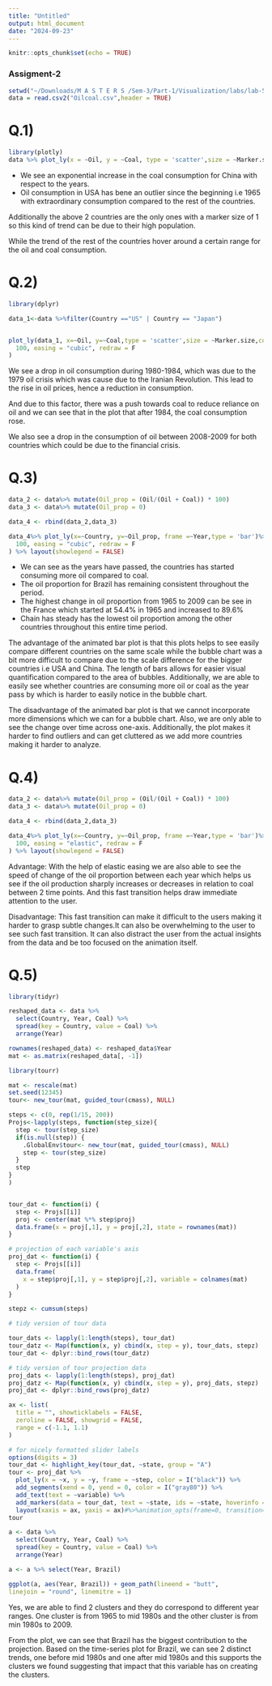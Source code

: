 ```yaml
---
title: "Untitled"
output: html_document
date: "2024-09-23"
---
```


```r
knitr::opts_chunk$set(echo = TRUE)
```


### Assigment-2

```r
setwd("~/Downloads/M A S T E R S /Sem-3/Part-1/Visualization/labs/lab-5")
data = read.csv2("Oilcoal.csv",header = TRUE)
```


# Q.1) 

```r
library(plotly)
data %>% plot_ly(x = ~Oil, y = ~Coal, type = 'scatter',size = ~Marker.size,color=~Country, mode="markers", frame= ~Year)

```

- We see an exponential increase in the coal consumption for China with respect to the years. 
- Oil consumption in USA has bene an outlier since the beginning i.e 1965 with extraordinary consumption compared to the rest of the countries. 

Additionally the above 2 countries are the only ones with a marker size of 1 so this kind of trend can be due to their high population. 

While the trend of the rest of the countries hover around a certain range for the oil and coal consumption. 


# Q.2) 

```r
library(dplyr)

data_1<-data %>%filter(Country =="US" | Country == "Japan")


plot_ly(data_1, x=~Oil, y=~Coal,type = 'scatter',size = ~Marker.size,color=~Country, mode="markers", frame =~Year)%>%animation_opts(
  100, easing = "cubic", redraw = F
)

```


We see a drop in oil consumption during 1980-1984, which was due to the 1979 oil crisis which was cause due to the Iranian Revolution. This lead to the rise in oil prices, hence a reduction in consumption.

And due to this factor, there was a push towards coal to reduce reliance on oil and we can see that in the plot that after 1984, the coal consumption rose. 

We also see a drop in the consumption of oil between 2008-2009 for both countries which could be due to the financial crisis.  




# Q.3) 

```r
data_2 <- data%>% mutate(Oil_prop = (Oil/(Oil + Coal)) * 100)
data_3 <- data%>% mutate(Oil_prop = 0)

data_4 <- rbind(data_2,data_3)

data_4%>% plot_ly(x=~Country, y=~Oil_prop, frame =~Year,type = 'bar')%>%animation_opts(
  100, easing = "cubic", redraw = F
) %>% layout(showlegend = FALSE)
```

- We can see as the years have passed, the countries has started consuming more oil compared to coal. 
- The oil proportion for Brazil has remaining consistent throughout the period. 
- The highest change in oil proportion from 1965 to 2009 can be see in the France which started at 54.4% in 1965 and increased to 89.6%
- Chain has steady has the lowest oil proportion among the other countries throughout this entire time period. 


The advantage of the animated bar plot is that this plots helps to see easily compare different countries on the same scale while the bubble chart was a bit more difficult to compare due to the scale difference for the bigger countries i.e USA and China. The length of bars allows for easier visual quantification compared to the area of bubbles. Additionally, we are able to easily see whether countries are consuming more oil or coal as the year pass by which is harder to easily notice in the bubble chart. 


The disadvantage of the animated bar plot is that we cannot incorporate more dimensions which we can for a bubble chart. Also, we are only able to see the change over time across one-axis. Additionally, the plot makes it harder to find outliers and can get cluttered as we add more countries making it harder to analyze. 

# Q.4) 

```r

data_2 <- data%>% mutate(Oil_prop = (Oil/(Oil + Coal)) * 100)
data_3 <- data%>% mutate(Oil_prop = 0)

data_4 <- rbind(data_2,data_3)

data_4%>% plot_ly(x=~Country, y=~Oil_prop, frame =~Year,type = 'bar')%>%animation_opts(
  100, easing = "elastic", redraw = F
) %>% layout(showlegend = FALSE)

```


Advantage:
With the help of elastic easing we are also able to see the speed of change of the oil proportion between each year which helps us see if the oil production sharply increases or decreases in relation to coal between 2 time points. And this fast transition helps draw immediate attention to the user. 

Disadvantage: 
This fast transition can make it difficult to the users making it harder to grasp subtle changes.It can also be overwhelming to the user to see such fast transition. It can also distract the user from the actual insights from the data and be too focused on the animation itself. 

# Q.5) 

```r
library(tidyr)

reshaped_data <- data %>%
  select(Country, Year, Coal) %>%
  spread(key = Country, value = Coal) %>%
  arrange(Year)

rownames(reshaped_data) <- reshaped_data$Year
mat <- as.matrix(reshaped_data[, -1])

library(tourr)

mat <- rescale(mat)
set.seed(12345)
tour<- new_tour(mat, guided_tour(cmass), NULL)

steps <- c(0, rep(1/15, 200))
Projs<-lapply(steps, function(step_size){  
  step <- tour(step_size)
  if(is.null(step)) {
    .GlobalEnv$tour<- new_tour(mat, guided_tour(cmass), NULL)
    step <- tour(step_size)
  }
  step
}
)


tour_dat <- function(i) {
  step <- Projs[[i]]
  proj <- center(mat %*% step$proj)
  data.frame(x = proj[,1], y = proj[,2], state = rownames(mat))
}

# projection of each variable's axis
proj_dat <- function(i) {
  step <- Projs[[i]]
  data.frame(
    x = step$proj[,1], y = step$proj[,2], variable = colnames(mat)
  )
}

stepz <- cumsum(steps)

# tidy version of tour data

tour_dats <- lapply(1:length(steps), tour_dat)
tour_datz <- Map(function(x, y) cbind(x, step = y), tour_dats, stepz)
tour_dat <- dplyr::bind_rows(tour_datz)

# tidy version of tour projection data
proj_dats <- lapply(1:length(steps), proj_dat)
proj_datz <- Map(function(x, y) cbind(x, step = y), proj_dats, stepz)
proj_dat <- dplyr::bind_rows(proj_datz)

ax <- list(
  title = "", showticklabels = FALSE,
  zeroline = FALSE, showgrid = FALSE,
  range = c(-1.1, 1.1)
)

# for nicely formatted slider labels
options(digits = 3)
tour_dat <- highlight_key(tour_dat, ~state, group = "A")
tour <- proj_dat %>%
  plot_ly(x = ~x, y = ~y, frame = ~step, color = I("black")) %>%
  add_segments(xend = 0, yend = 0, color = I("gray80")) %>%
  add_text(text = ~variable) %>%
  add_markers(data = tour_dat, text = ~state, ids = ~state, hoverinfo = "text") %>%
  layout(xaxis = ax, yaxis = ax)#%>%animation_opts(frame=0, transition=0, redraw = F)
tour

```


```r
a <- data %>%
  select(Country, Year, Coal) %>%
  spread(key = Country, value = Coal) %>%
  arrange(Year)

a <- a %>% select(Year, Brazil)

ggplot(a, aes(Year, Brazil)) + geom_path(lineend = "butt",
linejoin = "round", linemitre = 1) 
```


Yes, we are able to find 2 clusters and they do correspond to different year ranges. One cluster is from 1965 to mid 1980s and the other cluster is from min 1980s to 2009. 

From the plot, we can see that Brazil has the biggest contribution to the projection. Based on the time-series plot for Brazil, we can see 2 distinct trends, one before mid 1980s and one after mid 1980s and this supports the clusters we found suggesting that impact that this variable has on creating the clusters. 
